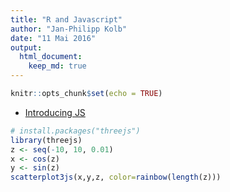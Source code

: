 ```yaml
---
title: "R and Javascript"
author: "Jan-Philipp Kolb"
date: "11 Mai 2016"
output: 
  html_document:
    keep_md: true
---
```


```r
knitr::opts_chunk$set(echo = TRUE)
```

- [Introducing JS](https://www.opencpu.org/posts/js-release-0-1/)


```r
# install.packages("threejs")
library(threejs)
z <- seq(-10, 10, 0.01)
x <- cos(z)
y <- sin(z)
scatterplot3js(x,y,z, color=rainbow(length(z)))
```

